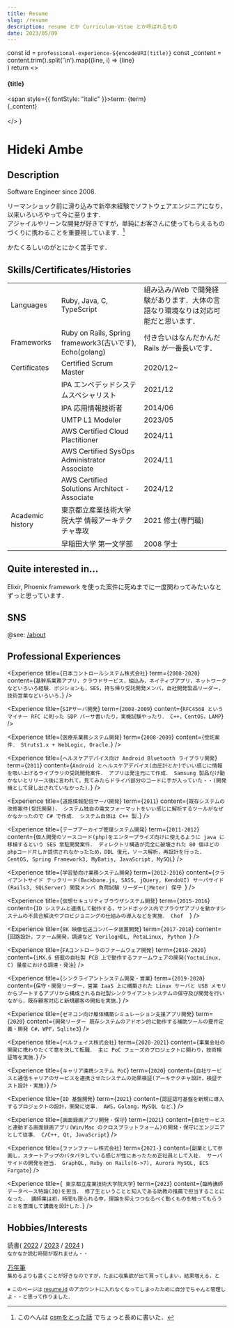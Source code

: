 ```yaml
---
title: Resume
slug: /resume
description: resume とか Curriculum-Vitae とか呼ばれるもの
date: 2023/05/09
---
```


  const id = `professional-experience-${encodeURI(title)}`
  const _content = content.trim().split('\n').map((line, i) =>
    <Fragment key={i}>
      {line}
      <br />
    </Fragment>
  )
  return <>
    <h4><a id={id}>{title}</a></h4>
    <div>
      <span style={{ fontStyle: "italic" }}>term: </span>{term}<br />
      {_content}
    </div>
    <br />
  </>
}

# Hideki Ambe

## Description

Software Engineer since 2008.  

リーマンショック前に滑り込みで新卒未経験でソフトウェアエンジニアになり，以来いろいろやって今に至ります．  
アジャイルやリーンな開発が好きですが，単純にお客さんに使ってもらえるものづくりに携わることを重要視しています．[^1]

かたくるしいのがとにかく苦手です．

## Skills/Certificates/Histories

| | | |
|--|--|--|
|Languages|Ruby, Java, C, TypeScript|組み込み/Web で開発経験があります．大体の言語なり環境なりは対応可能だと思います．|
|Frameworks|Ruby on Rails, Spring framework3(古いです), Echo(golang)|付き合いはなんだかんだ Rails が一番長いです．|
|Certificates|Certified Scrum Master|2020/12~|
||IPA エンベデッドシステムスペシャリスト|2021/12|
||IPA 応用情報技術者|2014/06|
||UMTP L1 Modeler|2023/05|
||AWS Certified Cloud Plactitioner|2024/11|
||AWS Certified SysOps Administrator Associate|2024/11|
||AWS Certified Solutions Architect - Associate|2024/12|
|Academic history|東京都立産業技術大学院大学 情報アーキテクチャ専攻|2021 修士(専門職)|
||早稲田大学 第一文学部|2008 学士|

## Quite interested in...

Elixir, Phoenix framework を使った案件に死ぬまでに一度関わってみたいなとずっと思っています．

## SNS

@see: [/about](/about)

## Professional Experiences

<Experience title={`日本コントロールシステム株式会社`} term={`2008-2020`} content={`
  基幹系業務アプリ，クラウドサービス，組込み，ネイティブアプリ，ネットワークなどいろいろ経験．ポジションも，SES，持ち帰り受託開発メンバ，自社開発製品リーダー，技術営業などいろいろ．
`} />

<Experience title={`SIPサーバ開発`} term={`2008-2009`} content={`
  RFC4568 というマイナー RFC に則った SDP パーサ書いたり，実機試験やったり．
  C++，CentOS，LAMP
`} />

<Experience title={`医療系業務システム開発`} term={`2008-2009`} content={`
  受託案件．
  Struts1.x + WebLogic, Oracle．
`} />

<Experience title={`ヘルスケアデバイス向け Android Bluetooth ライブラリ開発`} term={`2011`} content={`
  Android とヘルスケアデバイス(血圧計とか)でいい感じに情報を吸い上げるライブラリの受託開発案件．
  アプリは発注元にて作成．
  Samsung 製品だけ動かないとリリース後に言われて，見てみたらドライバ部分のコードに手が入っていた・・(開発機として貸し出されていなかった)．
`} />

<Experience title={`道路情報配信サーバ開発`} term={`2011`} content={`
  既存システムの改修案件(受託開発)．
  システム独自の電文フォーマットをいい感じに解析するツールがなぜかなかったので C# で作成．
  システム自体は C++ 製．
`} />

<Experience title={`テープアーカイブ管理システム開発`} term={`2011-2012`} content={`
  個人開発のソースコード(php)をエンタープライズ向けに使えるように java に移植するという SES 常駐開発案件．
  ディレクトリ構造が完全に破壊された 80 個ほどの phpコード片しか提供されなかったため，DDL 復元，ソース解析，再設計を行った．
  CentOS, Spring Framework3, MyBatis, JavaScript, MySQL
`} />

<Experience title={`学習塾向け業務システム開発`} term={`2012-2016`} content={`
 クライアントサイド テックリード(Backbone.js, SASS, jQuery, KendoUI)
  サーバサイド(Rails3, SQLServer) 開発メンバ
  負荷試験 リーダー(jMeter)
  保守 
`} />

<Experience title={`仮想セキュリティブラウザシステム開発`} term={`2015-2016`} content={`
 ID システムと連携して動作する，サンドボックス内でブラウザアプリを動かすシステムの不具合解決やプロビジョニングの仕組みの導入などを実施．
  Chef  
`} />

<Experience title={`8K 映像伝送コンバータ装置開発`} term={`2017-2018`} content={`
  回路設計，ファーム開発，調達など
  VerilogHDL, PetaLinux, Python 
`} />

<Experience title={`FAコントローラのファームウェア開発`} term={`2018-2020`} content={`
  iMX.6 搭載の自社製 PCB 上で動作するファームウェアの開発(YoctoLinux, C)
  量産における調達・発注
`} />

<Experience title={`シンクライアントシステム開発・営業`} term={`2019-2020`} content={`
  保守・開発リーダー，営業
  IaaS 上に構築された Linux サーバと USB メモリからブートするアプリから構成される自社製シンクライアントシステムの保守及び開発を行いながら，既存顧客対応と新規顧客の開拓を実施．
`} />

<Experience title={`ゼネコン向け躯体構築シミュレーション支援アプリ開発`} term={`2020`} content={`
  開発リーダー
  既存システムのアドオン的に動作する補助ツールの要件定義・開発
  C#，WPF，Sqlite3
`} />

<Experience title={`ベルフェイス株式会社`} term={`2020-2021`} content={`
  事業会社の開発に携わりたくて意を決して転職．
  主に PoC フェーズのプロジェクトに関わり，技術検証等を実施．
`} />

<Experience title={`キャリア連携システム PoC`} term={`2020`} content={`
  自社サービスと通信キャリアのサービスを連携させたシステムの効果検証(アーキテクチャ設計，検証テスト設計・実施)
`} />

<Experience title={`ID 基盤開発`} term={`2021`} content={`
  認証認可基盤を新規に導入するプロジェクトの設計，開発に従事．
  AWS，Golang，MySQL など．
`} />

<Experience title={`画面録画アプリ開発・保守`} term={`2021`} content={`
  自社サービスと連動する画面録画アプリ(Win/Mac のクロスプラットフォーム)の開発・保守にエンジニアとして従事．
  C/C++, Qt, JavaScript
`} />

<Experience title={`ファンファーレ株式会社`} term={`2021-`} content={`
  副業として参画し，スタートアップのバタバタしている感じが性にあったため正社員として入社．
  サーバサイドの開発を担当．
  GraphQL, Ruby on Rails(6->7), Aurora MySQL, ECS Fargate
`} />

<Experience title={` 東京都立産業技術大学院大学`} term={`2023`} content={`
  臨時講師 データベース特論(3Q)を担当．
  修了生ということと知人である助教の推薦で担当することになった．
  講師業は初，時間も限られる中，理論を抑えつつなるべく動くものを触ってもらうことを意識して講義を設計した．
`} />


## Hobbies/Interests

読書( [2022](/読書ログ) / [2023](/読書ログ-2023) / [2024](/読書ログ-2024) )  
<small>なかなか読む時間が取れません・・</small>

[万年筆](/所持万年筆リスト)  
<small>集めるよりも書くことが好きなのですが，たまに収集欲が出て買ってしまい，結果増える，と</small>


<small>※ このページは [resume.id](https://www.resume.id/youknowcast) のアカウントに入れなくなってしまったために自分でちゃんと管理しよ・・と思って作りました．</small>

[^1]: このへんは [csmをとった話](/csmをとった話/) でちょっと長めに書いた．
